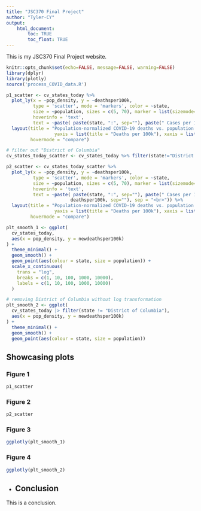 ```yaml
---
title: "JSC370 Final Project"
author: "Tyler-CY"
output: 
    html_document:
        toc: TRUE
        toc_float: TRUE
---
```


This is my JSC370 Final Project website.

```r
knitr::opts_chunk$set(echo=FALSE, message=FALSE, warning=FALSE)
library(dplyr)
library(plotly)
source('process_COVID_data.R')
```


```r
p1_scatter <- cv_states_today %>%
  plot_ly(x = ~pop_density, y = ~deathsper100k,
          type = 'scatter', mode = 'markers', color = ~state,
          size = ~population, sizes = c(5, 70), marker = list(sizemode='diameter', opacity=0.5),
          hoverinfo = 'text',
          text = ~paste( paste(state, ":", sep=""), paste(" Cases per 100k: ", per100k, sep="") , paste(" Deaths per 100k: ", deathsper100k, sep=""), sep = "<br>")) %>%
  layout(title = "Population-normalized COVID-19 deaths vs. population density",
                  yaxis = list(title = "Deaths per 100k"), xaxis = list(title = "Population Density"),
         hovermode = "compare")

# filter out "District of Columbia"
cv_states_today_scatter <- cv_states_today %>% filter(state!="District of Columbia")

p2_scatter <- cv_states_today_scatter %>% 
  plot_ly(x = ~pop_density, y = ~deathsper100k,
          type = 'scatter', mode = 'markers', color = ~state,
          size = ~population, sizes = c(5, 70), marker = list(sizemode='diameter', opacity=0.5),
          hoverinfo = 'text',
          text = ~paste( paste(state, ":", sep=""), paste(" Cases per 100k: ", per100k, sep="") , paste(" Deaths per 100k: ",
                        deathsper100k, sep=""), sep = "<br>")) %>%
  layout(title = "Population-normalized COVID-19 deaths vs. population density",
                  yaxis = list(title = "Deaths per 100k"), xaxis = list(title = "Population Density"),
         hovermode = "compare")

```



```r
plt_smooth_1 <- ggplot(
  cv_states_today,
  aes(x = pop_density, y = newdeathsper100k)
) +
  theme_minimal() +
  geom_smooth() +
  geom_point(aes(colour = state, size = population)) +
  scale_x_continuous(
    trans = "log", 
    breaks = c(1, 10, 100, 1000, 10000),
    labels = c(1, 10, 100, 1000, 10000)
  )
```

```r
# removing District of Columbia without log transformation
plt_smooth_2 <- ggplot(
  cv_states_today |> filter(state != "District of Columbia"),
  aes(x = pop_density, y = newdeathsper100k)
) +
  theme_minimal() +
  geom_smooth() +
  geom_point(aes(colour = state, size = population)) 

```






## Showcasing plots {.tabset}

### Figure 1

```r
p1_scatter
```

### Figure 2

```r
p2_scatter
```

### Figure 3

```r
ggplotly(plt_smooth_1)
```

### Figure 4
```r
ggplotly(plt_smooth_2)
```

{-}

## Conclusion

This is a conclusion.




